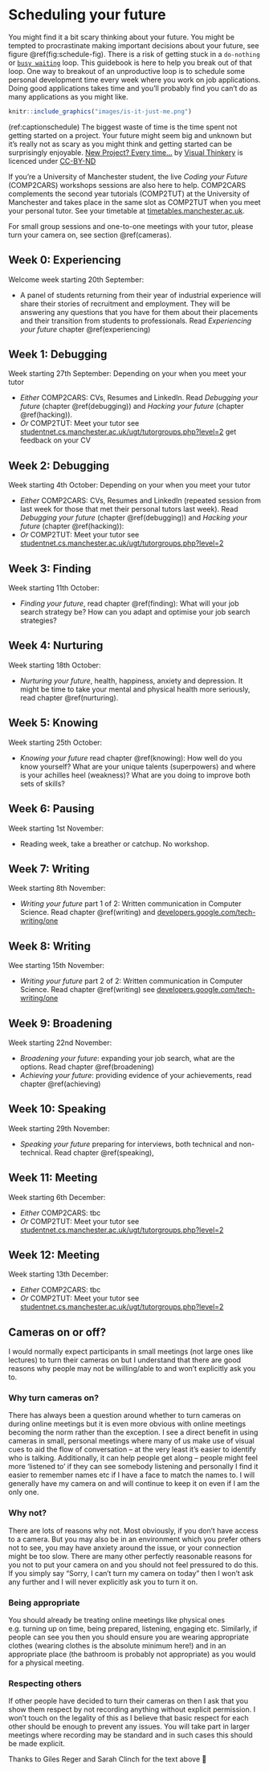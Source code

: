 # Scheduling your future {#scheduling}
You might find it a bit scary thinking about your future. You might be tempted to procrastinate making important decisions about your future, see figure \@ref(fig:schedule-fig). There is a risk of getting stuck in a `do-nothing` or [`busy waiting`](https://en.wikipedia.org/wiki/Busy_waiting) loop. This guidebook is here to help you break out of that loop. One way to breakout of an unproductive loop is to schedule some personal development time every week where you work on job applications. Doing good applications takes time and you'll probably find you can't do as many applications as you might like.

```r
knitr::include_graphics("images/is-it-just-me.png")
```
(ref:captionschedule) The biggest waste of time is the time spent not getting started on a project. Your future might seem big and unknown but it's really not as scary as you might think and getting started can be surprisingly enjoyable. [New Project? Every time…](https://bryanmmathers.com/new-project-every-time/) by [Visual Thinkery](https://visualthinkery.com/) is licenced under [CC-BY-ND](https://creativecommons.org/licenses/by-nd/4.0/)

If you're a University of Manchester student, the live *Coding your Future* (COMP2CARS) workshops sessions are also here to help.
COMP2CARS complements the second year tutorials (COMP2TUT) at the University of Manchester and takes place in the same slot as COMP2TUT when you meet your personal tutor. See your timetable at [timetables.manchester.ac.uk](https://timetables.manchester.ac.uk/).


<!--They'll be back in September 2021, see [manchester.ac.uk/discover/key-dates](https://www.manchester.ac.uk/discover/key-dates/). In the meantime see the *Wednesday Waggle* at [waggle.cs.manchester.ac.uk](https://waggle.cs.manchester.ac.uk/)-->

<!--[studentnet.cs.manchester.ac.uk/ugt/timetable](http://studentnet.cs.manchester.ac.uk/ugt/timetable/).-->

For small group sessions and one-to-one meetings with your tutor, please turn your camera on, see section \@ref(cameras).


<!--These sessions will revisit themes from semester one if you missed them last semester, we'll also have an open session where we'll tackle whatever issues you need about finding placements and internships during 2021. We'll be meeting at [zoom.us/my/duncanhull](http://zoom.us/my/duncanhull), please sign into zoom with your \@student.manchester.ac.uk account and if you can, -->

## Week 0: Experiencing {#week0}
Welcome week starting 20th September:

* A panel of students returning from their year of industrial experience will share their stories of recruitment and employment. They will be answering any questions that you have for them about their placements and their transition from students to professionals. Read *Experiencing your future* chapter \@ref(experiencing)

## Week 1: Debugging {#week1}
Week starting 27th September: Depending on your when you meet your tutor

* *Either* COMP2CARS: CVs, Resumes and LinkedIn. Read *Debugging your future* (chapter \@ref(debugging)) and *Hacking your future* (chapter \@ref(hacking)).
* *Or* COMP2TUT: Meet your tutor see [studentnet.cs.manchester.ac.uk/ugt/tutorgroups.php?level=2](http://studentnet.cs.manchester.ac.uk/ugt/tutorgroups.php?level=2) get feedback on your CV

## Week 2: Debugging {#week2}
Week starting 4th October: Depending on your when you meet your tutor

* *Either* COMP2CARS: CVs, Resumes and LinkedIn (repeated session from last week for those that met their personal tutors last week). Read *Debugging your future* (chapter \@ref(debugging)) and *Hacking your future* (chapter \@ref(hacking)):
* *Or* COMP2TUT: Meet your tutor see [studentnet.cs.manchester.ac.uk/ugt/tutorgroups.php?level=2](http://studentnet.cs.manchester.ac.uk/ugt/tutorgroups.php?level=2)


## Week 3: Finding {#week3}   
Week starting 11th October:  

* *Finding your future*, read chapter \@ref(finding): What will your job search strategy be? How can you adapt and optimise your job search strategies?
<!-- WOOP my life part of mental health-->
<!--also semester 1: are you experienced panel-->
<!--also semester 1: why bother with experience-->

## Week 4: Nurturing {#week4}
Week starting 18th October:

* *Nurturing your future*, health, happiness, anxiety and depression. It might be time to take your mental and physical health more seriously, read chapter \@ref(nurturing).

## Week 5: Knowing {#week5}  
Week starting 25th October:

* *Knowing your future* read chapter \@ref(knowing): How well do you know yourself? What are your unique talents (superpowers) and where is your achilles heel (weakness)? What are you doing to improve both sets of skills?

## Week 6: Pausing {#week6}  
Week starting 1st November:

* Reading week, take a breather or catchup. No workshop.

## Week 7: Writing {#week7}  
Week starting 8th November:

* *Writing your future* part 1 of 2: Written communication in Computer Science. Read chapter \@ref(writing) and [developers.google.com/tech-writing/one](https://developers.google.com/tech-writing/one)

## Week 8: Writing {#week8}  
Wee starting 15th November:

* *Writing your future* part 2 of 2: Written communication in Computer Science. Read chapter \@ref(writing) see [developers.google.com/tech-writing/one](https://developers.google.com/tech-writing/one)


## Week 9: Broadening {#week9}  
Week starting 22nd November:

* *Broadening your future*: expanding your job search, what are the options. Read chapter \@ref(broadening)
* *Achieving your future*: providing evidence of your achievements, read chapter \@ref(achieving)

## Week 10: Speaking {#week10}  
Week starting 29th November:

* *Speaking your future* preparing for interviews, both technical and non-technical. Read chapter \@ref(speaking),

## Week 11: Meeting {#week11}  
Week starting 6th December:

* *Either* COMP2CARS: tbc
* *Or* COMP2TUT: Meet your tutor see [studentnet.cs.manchester.ac.uk/ugt/tutorgroups.php?level=2](http://studentnet.cs.manchester.ac.uk/ugt/tutorgroups.php?level=2)


## Week 12: Meeting {#week12}  
Week starting 13th December:

* *Either* COMP2CARS: tbc
* *Or* COMP2TUT: Meet your tutor see [studentnet.cs.manchester.ac.uk/ugt/tutorgroups.php?level=2](http://studentnet.cs.manchester.ac.uk/ugt/tutorgroups.php?level=2)


##  Cameras on or off? {#cameras}
I would normally expect participants in small meetings (not large ones like lectures) to turn their cameras on but I understand that there are good reasons why people may not be willing/able to and won’t explicitly ask you to.

### Why turn cameras on?
There has always been a question around whether to turn cameras on during online meetings but it is even more obvious with online meetings becoming the norm rather than the exception.  I see a direct benefit in using cameras in small, personal meetings where many of us make use of visual cues to aid the flow of conversation – at the very least it’s easier to identify who is talking. Additionally, it can help people get along – people might feel more ‘listened to’ if they can see somebody listening and personally I find it easier to remember names etc if I have a face to match the names to. I will generally have my camera on and will continue to keep it on even if I am the only one.

### Why not?
There are lots of reasons why not. Most obviously, if you don’t have access to a camera. But you may also be in an environment which you prefer others not to see, you may have anxiety around the issue, or your connection might be too slow. There are many other perfectly reasonable reasons for you not to put your camera on and you should not feel pressured to do this. If you simply say “Sorry, I can’t turn my camera on today” then I won’t ask any further and I will never explicitly ask you to turn it on.

### Being appropriate
You should already be treating online meetings like physical ones e.g. turning up on time, being prepared, listening, engaging etc. Similarly, if people can see you then you should ensure you are wearing appropriate clothes (wearing clothes is the absolute minimum here!) and in an appropriate place (the bathroom is probably not appropriate) as you would for a physical meeting.

### Respecting others
If other people have decided to turn their cameras on then I ask that you show them respect by not recording anything without explicit permission. I won’t touch on the legality of this as I believe that basic respect for each other should be enough to prevent any issues. You will take part in larger meetings where recording may be standard and in such cases this should be made explicit.

Thanks to Giles Reger and Sarah Clinch for the text above 🙏
